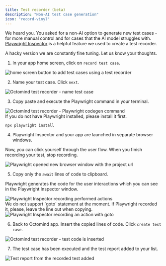 ```yaml
---
title: Test recorder (beta)
description: "Non-AI test case generation"
icon: "record-vinyl"
---
```


We heard you. You asked for a non-AI option to generate new test cases - for more manual control and for cases that the AI model struggles with.
[Playwright Inspector](https://playwright.dev/docs/codegen#generate-tests-with-the-playwright-inspector) is a helpful feature we used to create a test recorder.

A hacky version we are constantly fine tuning. Let us know your thoughts.

1. In your app home screen, click on `record test case`.

<Frame caption="Home screen button to add test cases using a test recorder, screenshot 09/2023">
  <img
    src="images/recorder/recorder-1.png"
    alt="home screen button to add test cases using a test recorder"
  />
</Frame>

2. Name your test case. Click `next`.

<Frame caption="Octomind test recorder - name test case, screenshot 09/2023">
  <img
    src="images/recorder/recorder-2.png"
    alt="Octomind test recorder - name test case"
  />
</Frame>

3. Copy paste and execute the Playwright command in your terminal.

<Frame caption="Octomind test recorder - Playwright codegen command, screenshot 09/2023">
  <img
    src="images/recorder/recorder-3.png"
    alt="Octomind test recorder - Playwright codegen command"
  />
</Frame>

<div class="mt-8" />

<Warning>
  If you do not have Playwright installed, please install it first.
</Warning>

```
npx playwright install
```

4. Playwright Inspector and your app are launched in separate browser windows.

Now, you can click yourself through the user flow. When you finish recording your test, stop recording.

<Frame caption="Playwright opened a browser window with the project url, screenshot 09/2023">
  <img
    src="images/recorder/recorder-4.png"
    alt="Playwright opened new browser window with the project url"
  />
</Frame>

5. Copy only the `await` lines of code to clipboard.

Playwright generates the code for the user interactions which you can see in the Playwright Inspector window.

<Frame caption="Playwright Inspector recording performed actions, screenshot 09/2023">
  <img
    src="images/recorder/recorder-5-playwright-inspector.png"
    alt="Playwright Inspector recording performed actions"
  />
</Frame>

<div class="mt-8" />

<Warning>
  We do not support `goto` statement at the moment. If Playwright recorded it,
  please, leave the line out when copying.
</Warning>

<Frame caption="Playwright Inspector recording an action with goto, screenshot 09/2023">
  <img
    src="images/recorder/recorder-5-goto-exclusion.png"
    alt="Playwright Inspector recording an action with goto"
  />
</Frame>

6. Back to Octomind app. Insert the copied lines of code. Click `create test case`.

<Frame caption="Octomind test recorder - test code is inserted, screenshot 09/2023">
  <img
    src="images/recorder/recorder-6.png"
    alt="Octomind test recorder -  test code is inserted"
  />
</Frame>

7. The test case has been executed and the test report added to your list.

<Frame caption="Test report from the recorded test added, screenshot 09/2023">
  <img
    src="images/recorder/recorder-7.png"
    alt="Test report from the recorded test added"
  />
</Frame>
